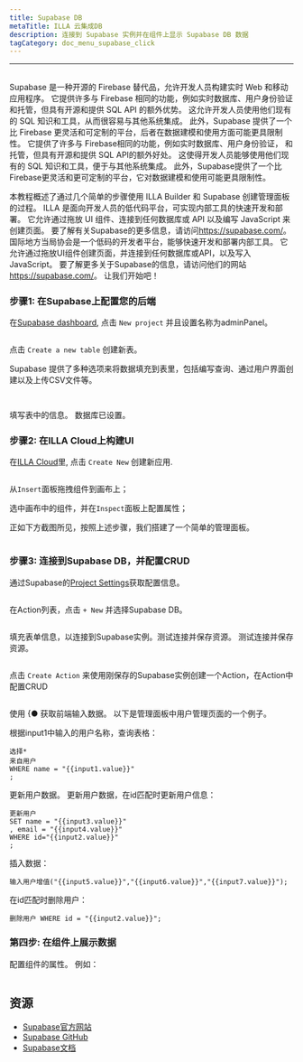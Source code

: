 ```yaml
---
title: Supabase DB
metaTitle: ILLA 云集成DB
description: 连接到 Supabase 实例并在组件上显示 Supabase DB 数据
tagCategory: doc_menu_supabase_click
---
```


* * *

## <Heading hidden>Supabase DB</Heading>

Supabase 是一种开源的 Firebase 替代品，允许开发人员构建实时 Web 和移动应用程序。 它提供许多与 Firebase 相同的功能，例如实时数据库、用户身份验证和托管，但具有开源和提供 SQL API 的额外优势。 这允许开发人员使用他们现有的 SQL 知识和工具，从而很容易与其他系统集成。 此外，Supabase 提供了一个比 Firebase 更灵活和可定制的平台，后者在数据建模和使用方面可能更具限制性。 它提供了许多与 Firebase相同的功能，例如实时数据库、用户身份验证， 和托管，但具有开源和提供 SQL API的额外好处。 这使得开发人员能够使用他们现有的 SQL 知识和工具，便于与其他系统集成。 此外，Supabase提供了一个比Firebase更灵活和更可定制的平台，它对数据建模和使用可能更具限制性。

本教程概述了通过几个简单的步骤使用 ILLA Builder 和 Supabase 创建管理面板的过程。 ILLA 是面向开发人员的低代码平台，可实现内部工具的快速开发和部署。 它允许通过拖放 UI 组件、连接到任何数据库或 API 以及编写 JavaScript 来创建页面。 要了解有关Supabase的更多信息，请访问<https://supabase.com/>。 国际地方当局协会是一个低码的开发者平台，能够快速开发和部署内部工具。 它允许通过拖放UI组件创建页面，并连接到任何数据库或API，以及写入 JavaScript。 要了解更多关于Supabase的信息，请访问他们的网站<https://supabase.com/>。 让我们开始吧！

### 步骤1: 在Supabase上配置您的后端

在[Supabase dashboard](https://app.supabase.com/projects), 点击 `New project` 并且设置名称为adminPanel。

<img
  src='https://cdn.illacloud.com/official-website/img/docs/assemble/supabase1.png'
  alt=""
/>

点击 `Create a new table` 创建新表。

Supabase 提供了多种选项来将数据填充到表里，包括编写查询、通过用户界面创建以及上传CSV文件等。

<img
  src='https://cdn.illacloud.com/official-website/img/docs/assemble/supabase2.png'
  alt=""
/>

<img
  src='https://cdn.illacloud.com/official-website/img/docs/assemble/supabase3.png'
  alt=""
/>

填写表中的信息。 数据库已设置。

### 步骤2: 在ILLA Cloud上构建UI

在[ILLA Cloud](https://cloud.illacloud.com)里, 点击 `Create New` 创建新应用.

<img
  src='https://cdn.illacloud.com/official-website/img/docs/assemble/supabase4.png'
  alt=""
/>

从`Insert`面板拖拽组件到画布上；

选中画布中的组件，并在`Inspect`面板上配置属性；

正如下方截图所见，按照上述步骤，我们搭建了一个简单的管理面板。

<img
  src='https://cdn.illacloud.com/official-website/img/docs/assemble/supabase5.png'
  alt=""
/>

### 步骤3: 连接到Supabase DB，并配置CRUD

通过Supabase的[Project Settings](https://app.supabase.com/project/hdcfnsxpwwgboqomdrhp/settings/database)获取配置信息。

<img
  src='https://cdn.illacloud.com/official-website/img/docs/assemble/supabase6.png'
  alt=""
/>

在Action列表，点击 `+ New` 并选择Supabase DB。

<img
  src='https://cdn.illacloud.com/official-website/img/docs/assemble/supabase7.png'
  alt=""
/>

填充表单信息，以连接到Supabase实例。测试连接并保存资源。 测试连接并保存资源。

<img
  src='https://cdn.illacloud.com/official-website/img/docs/assemble/supabase8.png'
  alt=""
/>

点击 `Create Action` 来使用刚保存的Supabase实例创建一个Action，在Action中配置CRUD

<img
  src='https://cdn.illacloud.com/official-website/img/docs/assemble/supabase9.png'
  alt=""
/>

使用 {● 获取前端输入数据。 以下是管理面板中用户管理页面的一个例子。

根据input1中输入的用户名称，查询表格：

```
选择*
来自用户
WHERE name = "{{input1.value}}"
;
```

更新用户数据。 更新用户数据，在id匹配时更新用户信息：

```
更新用户
SET name = "{{input3.value}}"
, email = "{{input4.value}}"
WHERE id="{{input2.value}}"
;
```

插入数据：

```
输入用户增值("{{input5.value}}","{{input6.value}}","{{input7.value}}");
```

在id匹配时删除用户：

```
删除用户 WHERE id = "{{input2.value}}";
```

### 第四步: 在组件上展示数据

配置组件的属性。 例如：

<img
  src='https://cdn.illacloud.com/official-website/img/docs/assemble/supabase10.png'
  alt=""
/>

## 资源

-   [Supabase官方网站](https://supabase.com/)
-   [Supabase GitHub](https://github.com/supabase/supabase)
-   [Supabase文档](https://supabase.com/docs)
